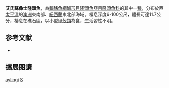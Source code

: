 {{Speciesbox
| image = 
| image_width = 250px
| status = LC
| status_system = IUCN3.1
| genus = Suezichthys
| species = aylingi
| authority = [[Randall|Randall]], 1985
| synonyms = 
}}

'''艾氏蘇彝士隆頭魚'''，為[[輻鰭魚綱|輻鰭魚綱]][[鱸形目|鱸形目]][[隆頭魚亞目|隆頭魚亞目]][[隆頭魚科|隆頭魚科]]的其中一[[種|種]]，分布於西[[太平洋|太平洋]]的[[澳洲|澳洲]]東南部、[[紐西蘭|紐西蘭]]東北部海域，棲息深度6-100公尺，體長可達11.7公分，棲息在礁石區，以小型[[甲殼類|甲殼類]]為食，生活習性不明。

== 参考文献 ==
*{{FishBase_species|genus=Suezichthys|species=aylingi|year=2013|month=8}}

== 擴展閱讀 ==
{{refbegin}}
{{wikispecies-inline|Suezichthys aylingi|艾氏蘇彝士隆頭魚}}
{{refend}}
{{Taxonbar|from=Q2560027}}

[[Category:蘇彝士隆頭魚屬|aylingi]]
[[Category:1985年描述的魚類|S]]


{{鱸形目小作品}}